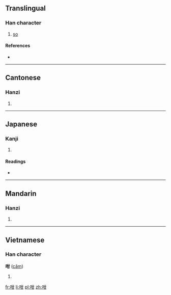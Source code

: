 ==Translingual==

===Han character===
{{Han char|rn=30|rad=口|as=05|sn=8|four=6407<sub>0</sub>|canj=口廿一 (RTM)}}

# [[so]]

====References====
* {{Han ref|kx=0184.040|dkj=03477|dj=0403.040|hdz=10598.010|uh=5481|ud=21633|bh=CBDD|bd=52189}}

----

==Cantonese==

===Hanzi===
{{yue-hanzi|jyut=|y=gam3}}

# {{defn|Cantonese|sort=口05}}

----

==Japanese==

===Kanji===
{{ja-kanji|grade=|rs=口05}}

# {{defn|Japanese|sort=口05}}

====Readings====
* {{ja-readings|on=[[かん]] (kan), [[がん]] (gan)|kun=[[ふくむ]] (fukumu)}}

----

==Mandarin==

===Hanzi===
{{cmn-hanzi|pin=[[gèm]] ([[gem4]]), [[hè]] ([[he4]]), [[huó]] ([[huo2]]), [[huò]] ([[huo4]])|wg=<sup>4</sup>, ho<sup>4</sup>, huo<sup>2</sup>, huo<sup>4</sup>}}

# {{defn|Mandarin|sort=口05}}

----

==Vietnamese==

===Han character===
'''咁''' ([[căm]])

# {{defn|Vietnamese}}

[[fr:咁]]
[[li:咁]]
[[pl:咁]]
[[zh:咁]]